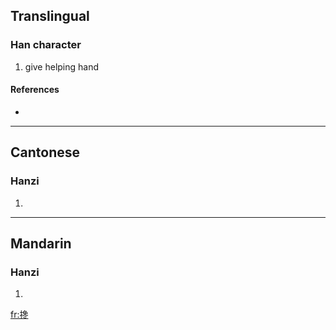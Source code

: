 {{also|攙}}
==Translingual==

===Han character===
{{Han char|rn=64|rad=手|as=09|sn=12|four=|canj=手弓山卜 (QNUY)}}

# give helping hand

====References====
* {{Han ref|kx=0445.341|hdz=31922.040|uh=6400|ud=25600}}

----

==Cantonese==

===Hanzi===
{{yue-hanzi|jyut=|y=chaam1, chaam4|tra=攙}}

# {{defn|Cantonese}}

----

==Mandarin==

===Hanzi===
{{cmn-hanzi|tra=攙|pin=[[chān]] ([[chan1]])|wg=ch'an<sup>1</sup>}}

# {{defn|Mandarin}}

[[fr:搀]]
